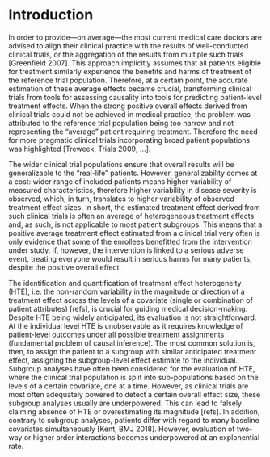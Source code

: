 # Introduction {-}

In order to provide---on average---the most current medical care doctors are
advised to align their clinical practice with the results of well-conducted
clinical trials, or the aggregation of the results from multiple such trials
[Greenfield 2007]. This approach implicitly assumes that all patients eligible
for treatment similarly experience the benefits and harms of treatment of the
reference trial population. Therefore, at a certain point, the accurate
estimation of these average effects became crucial, transforming clinical trials
from tools for assessing causality into tools for predicting patient-level
treatment effects. When the strong positive overall effects derived from
clinical trials could not be achieved in medical practice, the problem was
attributed to the reference trial population being too narrow and not
representing the "average" patient requiring treatment. Therefore the need for
more pragmatic clinical trials incorporating broad patient populations was
highlighted [Treweek, Trials 2009; ...].

The wider clinical trial populations ensure that overall results will be
generalizable to the "real-life" patients. However, generalizability comes at a
cost: wider range of included patients means higher variability of measured
characteristics, therefore higher variability in disease severity is observed,
which, in turn, translates to higher variability of observed treatment effect
sizes. In short, the estimated treatment effect derived from such clinical
trials is often an average of heterogeneous treatment effects and, as such, is
not applicable to most patient subgroups. This means that a positive average
treatment effect estimated from a clinical trial very often is only evidence
that some of the enrollees benefitted from the intervention under study. If,
however, the intervention is linked to a serious adverse event, treating
everyone would result in serious harms for many patients, despite the positive
overall effect.

The identification and quantification of treatment effect heterogeneity (HTE),
i.e. the non-random variability in the magnitude or direction of a treatment
effect across the levels of a covariate (single or combination of patient
attributes) [refs], is crucial for guiding medical decision-making. Despite HTE
being widely anticipated, its evaluation is not straightforward. At the
individual level HTE is unobservable as it requires knowledge of patient-level
outcomes under all possible treatment assignments (fundamental problem of causal
inference). The most common solution is, then, to assign the patient to a
subgroup with similar anticipated treatment effect, assigning the subgroup-level
effect estimate to the individual. Subgroup analyses have often been considered
for the evaluation of HTE, where the clinical trial population is split into
sub-populations based on the levels of a certain covariate, one at a
time. However, as clinical trials are most often adequately powered to detect a
certain overall effect size, these subgroup analyses usually are
underpowered. This can lead to falsely claiming absence of HTE or overestimating
its magnitude [refs]. In addition, contrary to subgroup analyses, patients
differ with regard to many baseline covariates simultaneously [Kent, BMJ
2018]. However, evaluation of two-way or higher order interactions becomes
underpowered at an explonential rate.
